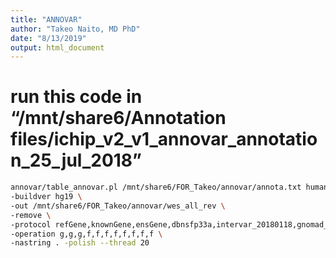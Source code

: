 ```yaml
---
title: "ANNOVAR"
author: "Takeo Naito, MD PhD"
date: "8/13/2019"
output: html_document
---
```

# run this code in "/mnt/share6/Annotation files/ichip_v2_v1_annovar_annotation_25_jul_2018"

```bash
annovar/table_annovar.pl /mnt/share6/FOR_Takeo/annovar/annota.txt humandb/ \
-buildver hg19 \
-out /mnt/share6/FOR_Takeo/annovar/wes_all_rev \
-remove \
-protocol refGene,knownGene,ensGene,dbnsfp33a,intervar_20180118,gnomad_exome,gnomad_genome,mcap,revel,avsnp150,cadd13gt20 \
-operation g,g,g,f,f,f,f,f,f,f,f \
-nastring . -polish --thread 20
```

